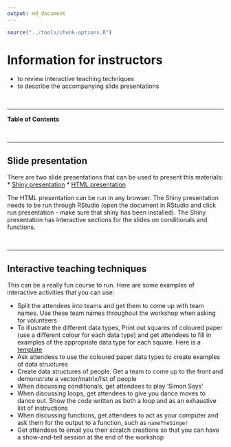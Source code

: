 ```yaml
---
output: md_document
---
```


```r
source("../tools/chunk-options.R")
```

# Information for instructors

<!--sec data-title="Learning Objectives" data-id="obj" data-show=true data-collapse=false ces-->

* to review interactive teaching techniques
* to describe the accompanying slide presentations

<!--endsec-->

<br>

---

**Table of Contents**

<!-- toc -->

<br>

---

## Slide presentation

There are two slide presentations that can be used to present this materials:
* [Shiny presentation](Intro_slides.Rmd)
* [HTML presentation](Intro_slides_NOTSHINY.html)

The HTML presentation can be run in any browser. The Shiny presentation needs to be run through RStudio (open the document in RStudio and click run presentation - make sure that shiny has been installed). The Shiny presentation has interactive sections for the slides on conditionals and functions. 

<br>

---

## Interactive teaching techniques

This can be a really fun course to run. Here are some examples of interactive activities that you can use:

* Split the attendees into teams and get them to come up with team names. Use these team names throughout the workshop when asking for volunteers
* To illustrate the different data types, Print out squares of coloured paper (use a different colour for each data type) and get attendees to fill in examples of the appropriate data type for each square. Here is a [template](data types - print on coloured paper.docx)
* Ask attendees to use the coloured paper data types to create examples of data structures
* Create data structures of people. Get a team to come up to the front and demonstrate a vector/matrix/list of people
* When discussing conditionals, get attendees to play 'Simon Says'
* When discussing loops, get attendees to give you dance moves to dance out. Show the code written as both a loop and as an exhaustive list of instructions
* When discussing functions, get attendees to act as your computer and ask them for the output to a function, such as `nameTheSinger`
* Get attendees to email you their scratch creations so that you can have a show-and-tell session at the end of the workshop